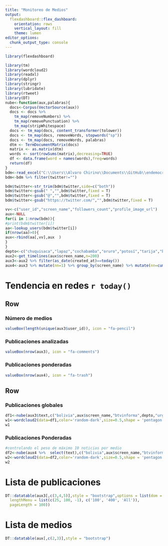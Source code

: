 ```yaml
---
title: "Monitoreo de Medios"
output: 
  flexdashboard::flex_dashboard:
    orientation: rows
    vertical_layout: fill
    theme: lumen
editor_options: 
  chunk_output_type: console
---
```


```r
library(flexdashboard)
```

```r
library(tm)
library(wordcloud2)
library(readxl)
library(dplyr)
library(stringr)
library(lubridate)
library(rtweet)
library(DT)
nube<-function(aux,palabras){
  docs<-Corpus(VectorSource(aux))
  docs <- docs %>%
    tm_map(removeNumbers) %>%
    tm_map(removePunctuation) %>%
    tm_map(stripWhitespace)
  docs <- tm_map(docs, content_transformer(tolower))
  docs <- tm_map(docs, removeWords, stopwords("sp"))
  docs <- tm_map(docs, removeWords, palabras)
  dtm <- TermDocumentMatrix(docs) 
  matrix <- as.matrix(dtm) 
  words <- sort(rowSums(matrix),decreasing=TRUE) 
  df <- data.frame(word = names(words),freq=words)    
  return(df)
}
bdm<-read_excel("C:\\Users\\Alvaro Chirino\\Documents\\GitHub\\endemocracia_redes\\data\\Base_v0.xlsx",1)
bdm<-bdm %>% filter(twitter!="")

bdm$twitter<-str_trim(bdm$twitter,side=c("both"))
bdm$twitter<-gsub(" ","",bdm$twitter,fixed = T)
bdm$twitter<-gsub("@","",bdm$twitter,fixed = T)
bdm$twitter<-gsub("https://twitter.com/","",bdm$twitter,fixed = T)

vv<-c("user_id","screen_name","followers_count","profile_image_url")
aux<-NULL
for(i in 1:nrow(bdm)){
#print(bdm$twitter[i])
aa<-lookup_users(bdm$twitter[i])
if(nrow(aa)>0){
aux<-rbind(aa[,vv],aux  )  
}
}
depto<-c("chuquisaca","lapaz","cochabamba","oruro","potosí","tarija","beni","pando","santacruz")
aux2<-get_timelines(aux$screen_name,n=200)
aux3<-aux2 %>% filter(as_date(created_at)==today())
aux4<-aux3 %>% mutate(nn=1) %>% group_by(screen_name) %>% mutate(nn=cumsum(nn)) %>% filter(nn<10)
```


# Tendencia en redes ``r today()``

Row
-----------------------------------------------------------------------

### Número de medios

```r
valueBox(length(unique(aux3$user_id)), icon = "fa-pencil")
```

### Publicaciones analizadas

```r
valueBox(nrow(aux3), icon = "fa-comments")
```

### Publicaciones ponderadas

```r
valueBox(nrow(aux4), icon = "fa-trash")
```

Row
-----------------------------------------------------------------------

### Publicaciones globales

```r
df1<-nube(aux3$text,c("bolivia",aux$screen_name,"btvinforma",depto,"urgentebo"))
w1<-wordcloud2(data=df1,color='random-dark',size=0.5,shape = 'pentagon')
w1
```

### Publicaciones Ponderadas

```r
#controlando el peso de máximo 10 noticias por medio
df2<-nube(aux4 %>%  select(text),c("bolivia",aux$screen_name,"btvinforma",depto,"urgentebo","erboldigital"))
w2<-wordcloud2(data=df2,color='random-dark',size=0.5,shape = 'pentagon')
w2
```


# Lista de publicaciones

```r
DT::datatable(aux3[,c(3,4,5)],style = "bootstrap",options = list(dom = 't',
  lengthMenu = list(c(25, 100, -1), c('100', '400', 'All')),
  pageLength = 100))
```

# Lista de medios

```r
DT::datatable(aux[,c(2,3)],style = "bootstrap")
```
